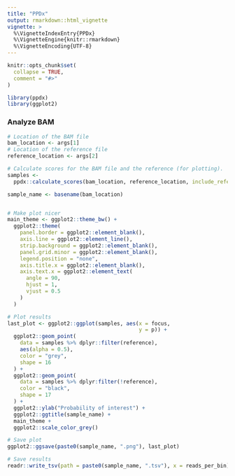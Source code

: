 ```yaml
---
title: "PPDx"
output: rmarkdown::html_vignette
vignette: >
  %\VignetteIndexEntry{PPDx}
  %\VignetteEngine{knitr::rmarkdown}
  %\VignetteEncoding{UTF-8}
---
```


```r
knitr::opts_chunk$set(
  collapse = TRUE,
  comment = "#>"
)
```

```r
library(ppdx)
library(ggplot2)
```

### Analyze BAM

```r
# Location of the BAM file
bam_location <- args[1]
# Location of the reference file
reference_location <- args[2]

# Calculate scores for the BAM file and the reference (for plotting).
samples <-
  ppdx::calculate_scores(bam_location, reference_location, include_reference = T)

sample_name <- basename(bam_location)


# Make plot nicer
main_theme <- ggplot2::theme_bw() +
  ggplot2::theme(
    panel.border = ggplot2::element_blank(),
    axis.line = ggplot2::element_line(),
    strip.background = ggplot2::element_blank(),
    panel.grid.minor = ggplot2::element_blank(),
    legend.position = "none",
    axis.title.x = ggplot2::element_blank(),
    axis.text.x = ggplot2::element_text(
      angle = 90,
      hjust = 1,
      vjust = 0.5
    )
  )

# Plot results
last_plot <- ggplot2::ggplot(samples, aes(x = focus,
                                          y = p)) +
  ggplot2::geom_point(
    data = samples %>% dplyr::filter(reference),
    aes(alpha = 0.5),
    color = "grey",
    shape = 16
  ) +
  ggplot2::geom_point(
    data = samples %>% dplyr:filter(!reference),
    color = "black",
    shape = 17
  ) +
  ggplot2::ylab("Probability of interest") +
  ggplot2::ggtitle(sample_name) +
  main_theme +
  ggplot2::scale_color_grey()

# Save plot
ggplot2::ggsave(paste0(sample_name, ".png"), last_plot)

# Save results
readr::write_tsv(path = paste0(sample_name, ".tsv"), x = reads_per_bin)
```

